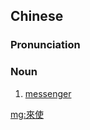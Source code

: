 {{also|来使}}
==Chinese==
{{zh-forms|s=来使}}

===Pronunciation===
{{zh-pron
|m=láishǐ
|cat=n
}}

===Noun===
{{zh-noun}}

# {{lb|zh|archaic}} [[messenger]]

[[mg:來使]]